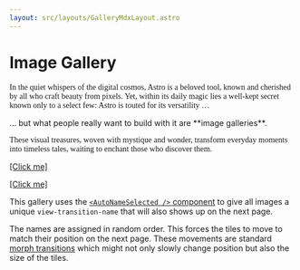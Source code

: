 ```yaml
---
layout: src/layouts/GalleryMdxLayout.astro
---
```


# Image Gallery

<p style="font-family: cursive">In the quiet whispers of the digital cosmos, Astro is a beloved tool, known and cherished by all who craft beauty from pixels. Yet, within its daily magic lies a well-kept secret known only to a select few: Astro is touted for its versatility &hellip;</p>
<p>&hellip; but what people really want to build with it are **image galleries**.</p>
<p style="font-family: cursive">These visual treasures, woven with mystique and wonder, transform everyday moments into timeless tales, waiting to enchant those who discover them.</p>

[[Click me]](/image-gallery/)

<div class="gallery"/>

[[Click me]](/image-gallery/)

This gallery uses the [`<AutoNameSelected />` component](/library/AutoNameSelected/) to give all images a unique `view-transition-name` that will also shows up on the next page.

The names are assigned in random order. This forces the tiles to move to match their position on the next page. These movements are standard [morph transitions](/jotter/api/#morph--group-animations) which might not only slowly change position but also the size of the tiles.
